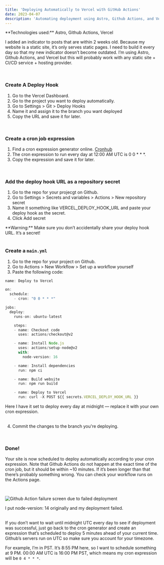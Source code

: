 ```yaml
---
title: 'Deploying Automatically to Vercel with GitHub Actions'
date: 2023-04-07
description: 'Automating deployment using Astro, Github Actions, and Vercel'
---
```


<Note emoji="📟" type="technology">
  **Technologies used:** Astro, Github Actions, Vercel
</Note>

<br />

I added an indicator to posts that are within 2 weeks old. Because my website is a static site, it’s only serves static pages. I need to build it every day so that my new indicator doesn’t become outdated. I’m using Astro, Github Actions, and Vercel but this will probably work with any static site + CI/CD service + hosting provider.

<br />

### Create A Deploy Hook

1. Go to the Vercel Dashboard.
2. Go to the project you want to deploy automatically.
3. Go to Settings > Git > Deploy Hooks
4. Name it and assign it to the branch you want deployed
5. Copy the URL and save it for later.

<br />

### Create a cron job expression

1. Find a cron expression generator online. [Cronhub](https://crontab.cronhub.io/)
2. The cron expression to run every day at 12:00 AM UTC is 0 0 * * *.
3. Copy the expression and save it for later.

<br />

### Add the deploy hook URL as a repository secret

1. Go to the repo for your projecgt on Github.
2. Go to Settings > Secrets and variables > Actions > New repository secret
3. Name it something like VERCEL_DEPLOY_HOOK_URL and paste your deploy hook as the secret.
4. Click Add secret

<Note emoji="⚠️" type="warning">
  **Warning:** Make sure you don’t accidentally share your deploy hook URL. It’s a secret!
</Note>

<br />
<br />

### Create a `main.yml`

1. Go to the repo for your project on Github.
2. Go to Actions > New Workflow > Set up a workflow yourself
3. Paste the following code:

```javascript
name: Deploy to Vercel

on:
  schedule:
    - cron: "0 0 * * *"

jobs:
  deploy:
    runs-on: ubuntu-latest

    steps:
    - name: Checkout code
      uses: actions/checkout@v2

    - name: Install Node.js
      uses: actions/setup-node@v2
      with:
        node-version: 16

    - name: Install dependencies
      run: npm ci

    - name: Build website
      run: npm run build

    - name: Deploy to Vercel
      run: curl -X POST ${{ secrets.VERCEL_DEPLOY_HOOK_URL }}
```

<figcaption>Here I have it set to deploy every day at midnight — replace it with your own cron expression.</figcaption>

<br />

4. Commit the changes to the branch you're deploying.

<br />

### Done!


Your site is now scheduled to deploy automatically according to your cron expression. Note that Github Actions do not happen at the exact time of the cron job, but it should be within ~10 minutes. If it’s been longer than that there’s probably something wrong. You can check your workflow runs on the Actions page.

<br />

![Github Action failure screen due to failed deployment](/posts/github-actions.webp)
<figcaption>I put node-version: 14 originally and my deployment failed.</figcaption>

<br />

If you don’t want to wait until midnight UTC every day to see if deployment was successful, just go back to the cron generator and create an expression that’s scheduled to deploy 5 minutes ahead of your current time. Github’s servers run on UTC so make sure you account for your timezone. 

For example, I’m in PST. It’s 8:55 PM here, so I want to schedule something at 9 PM. 00:00 AM UTC is 16:00 PM PST, which means my cron expression will be `0 4 * * *`.

<br />
